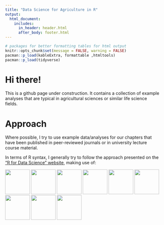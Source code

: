 ```yaml
---
title: "Data Science for Agriculture in R"
output: 
  html_document:
    includes:
      in_header: header.html
      after_body: footer.html
---
```

```r
# packages for better formatting tables for html output
knitr::opts_chunk$set(message = FALSE, warning = FALSE)
pacman::p_load(kableExtra, formattable ,htmltools)
pacman::p_load(tidyverse)
```

# Hi there!{.tabset .tabset-fade .tabset-pills}

This is a github page under construction. It contains a collection of example analyses that are typical in agricultural sciences or similar life science fields. 

# Approach
Where possible, I try to use example data/analyses for our chapters that have been published in peer-reviewed journals or in university lecture course material.

In terms of R syntax, I generally try to follow the approach presented on the ["R for Data Science" website](https://r4ds.had.co.nz/){target="_blank"}, making use of:

[<img src="https://raw.githubusercontent.com/rstudio/hex-stickers/master/PNG/dplyr.png" width="80">](https://CRAN.R-project.org/package=dplyr)
[<img src="https://raw.githubusercontent.com/rstudio/hex-stickers/master/PNG/ggplot2.png" width="80">](https://CRAN.R-project.org/package=ggplot2)
[<img src="https://raw.githubusercontent.com/rstudio/hex-stickers/master/PNG/pipe.png" width="80">](https://r4ds.had.co.nz/pipes.html)
[<img src="https://raw.githubusercontent.com/rstudio/hex-stickers/master/PNG/purrr.png" width="80">](https://CRAN.R-project.org/package=purrr)
[<img src="https://raw.githubusercontent.com/rstudio/hex-stickers/master/PNG/scales.png" width="80">](https://CRAN.R-project.org/package=scales)
[<img src="https://raw.githubusercontent.com/rstudio/hex-stickers/master/PNG/stringr.png" width="80">](https://CRAN.R-project.org/package=stringr)
[<img src="https://raw.githubusercontent.com/rstudio/hex-stickers/master/PNG/tibble.png" width="80">](https://CRAN.R-project.org/package=tibble)
[<img src="https://raw.githubusercontent.com/rstudio/hex-stickers/master/PNG/tidyr.png" width="80">](https://CRAN.R-project.org/package=tidyr)
[<img src="https://raw.githubusercontent.com/rstudio/hex-stickers/master/PNG/tidyverse.png" width="80">](https://CRAN.R-project.org/package=tidyverse)
